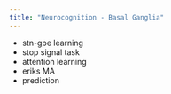 ```yaml
---
title: "Neurocognition - Basal Ganglia"
---
```


- stn-gpe learning
- stop signal task
- attention learning
- eriks MA
- prediction